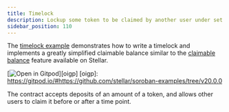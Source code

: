 ```yaml
---
title: Timelock
description: Lockup some token to be claimed by another user under set conditions.
sidebar_position: 110
---
```


<head>
  <title>
    Lockup some token to be claimed by another user under set conditions
  </title>
  <meta charSet="utf-8" />
  <meta
    property="og:title"
    content="Write a timelock implementing a claimable balance."
  />
  <meta
    property="og:description"
    content="Write a timelock that implements a simplified claimable balance feature that accepts a deposit of an amount of a token and allows other users to claim it."
  />
</head>

The [timelock example] demonstrates how to write a timelock and implements a greatly simplified claimable balance similar to the [claimable balance] feature available on Stellar.

[![Open in Gitpod](https://gitpod.io/button/open-in-gitpod.svg)][oigp] [oigp]: https://gitpod.io/#https://github.com/stellar/soroban-examples/tree/v20.0.0

The contract accepts deposits of an amount of a token, and allows other users to claim it before or after a time point.

[timelock example]: https://github.com/stellar/soroban-examples/tree/v20.0.0/timelock
[claimable balance]: https://developers.stellar.org/docs/glossary/claimable-balance
